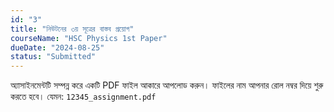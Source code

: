 ```yaml
---
id: "3"
title: "নিউটনের ৩য় সূত্রের বাস্তব প্রয়োগ"
courseName: "HSC Physics 1st Paper"
dueDate: "2024-08-25"
status: "Submitted"
---
```


অ্যাসাইনমেন্টটি সম্পন্ন করে একটি PDF ফাইল আকারে আপলোড করুন। ফাইলের নাম আপনার রোল নম্বর দিয়ে শুরু করতে হবে। যেমন: `12345_assignment.pdf`
